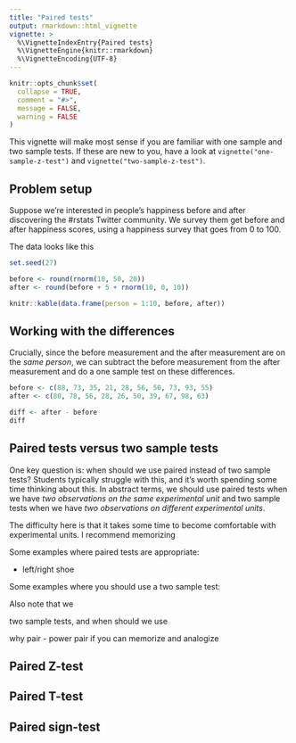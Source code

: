 ```yaml
---
title: "Paired tests"
output: rmarkdown::html_vignette
vignette: >
  %\VignetteIndexEntry{Paired tests}
  %\VignetteEngine{knitr::rmarkdown}
  %\VignetteEncoding{UTF-8}
---
```


```r
knitr::opts_chunk$set(
  collapse = TRUE,
  comment = "#>",
  message = FALSE,
  warning = FALSE
)
```

This vignette will make most sense if you are familiar with one sample and two sample tests. If these are new to you, have a look at `vignette("one-sample-z-test")` and `vignette("two-sample-z-test")`.

## Problem setup

Suppose we're interested in people's happiness before and after discovering the #rstats Twitter community. We survey them get before and after happiness scores, using a happiness survey that goes from 0 to 100.

The data looks like this

```r
set.seed(27)

before <- round(rnorm(10, 50, 20))
after <- round(before + 5 + rnorm(10, 0, 10))

knitr::kable(data.frame(person = 1:10, before, after))
```

## Working with the differences

Crucially, since the before measurement and the after measurement are on the *same person*, we can subtract the before measurement from the after measurement and do a one sample test on these differences.

```r
before <- c(88, 73, 35, 21, 28, 56, 50, 73, 93, 55)
after <- c(80, 78, 56, 28, 26, 50, 39, 67, 98, 63) 

diff <- after - before
diff
```

## Paired tests versus two sample tests

One key question is: when should we use paired instead of two sample tests? Students typically struggle with this, and it's worth spending some time thinking about this. In abstract terms, we should use paired tests when we have *two observations on the same experimental unit* and two sample tests when we have *two observations on different experimental units*.

The difficulty here is that it takes some time to become comfortable with experimental units. I recommend memorizing

Some examples where paired tests are appropriate:

- left/right shoe

Some examples where you should use a two sample test:

Also note that we

two sample tests, and when should we use 

why pair - power
pair if you can
memorize and analogize

## Paired Z-test

## Paired T-test

## Paired sign-test

